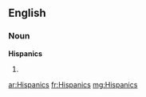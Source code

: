 ==English==

===Noun===
'''Hispanics'''

# {{plural of|[[Hispanic]]}}

[[ar:Hispanics]]
[[fr:Hispanics]]
[[mg:Hispanics]]